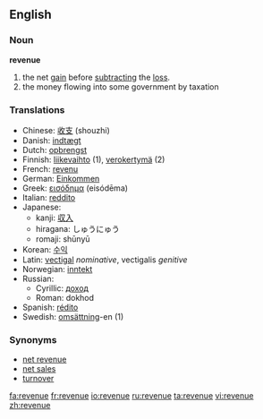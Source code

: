 ==English==

===Noun===
'''revenue'''

#the net [[gain]] before [[subtract]]ing the [[loss]].
#the money flowing into some government by taxation

===Translations===
*Chinese: [[收支]] (shouzhi)
*Danish: [[indtægt]]
*Dutch: [[opbrengst]]
*Finnish: [[liikevaihto]] (1), [[verokertymä]] (2)
*French: [[revenu]]
*German: [[Einkommen]]
*Greek: [[εισόδημα]] (eisódēma)
*Italian: [[reddito]]
*Japanese: 
**kanji: [[収入]]
**hiragana: しゅうにゅう
**romaji: shūnyū
*Korean: [[수익]]
*Latin: [[vectigal]] ''nominative'', vectigalis ''genitive''
*Norwegian: [[inntekt]]
*Russian: 
**Cyrillic: [[доход]]
**Roman: dokhod
*Spanish: [[rédito]]
*Swedish: [[omsättning]]-en (1)

===Synonyms===
*[[net revenue]]
*[[net sales]]
*[[turnover]]

[[fa:revenue]]
[[fr:revenue]]
[[io:revenue]]
[[ru:revenue]]
[[ta:revenue]]
[[vi:revenue]]
[[zh:revenue]]